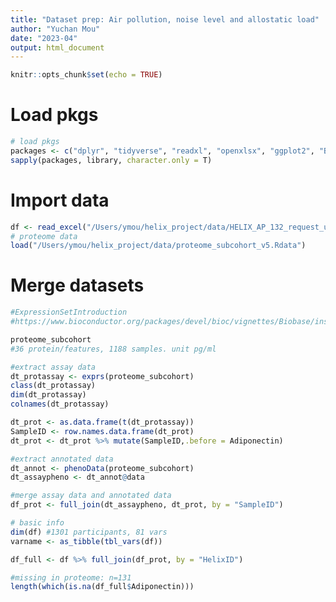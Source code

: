 ```yaml
---
title: "Dataset prep: Air pollution, noise level and allostatic load"
author: "Yuchan Mou"
date: "2023-04"
output: html_document
---
```


```r
knitr::opts_chunk$set(echo = TRUE)
```

# Load pkgs
```r
# load pkgs
packages <- c("dplyr", "tidyverse", "readxl", "openxlsx", "ggplot2", "Biobase") 
sapply(packages, library, character.only = T)
```

# Import data
```r
df <- read_excel("/Users/ymou/helix_project/data/HELIX_AP_132_request_updated31mar.2023.xlsx")
# proteome data
load("/Users/ymou/helix_project/data/proteome_subcohort_v5.Rdata")
```

# Merge datasets
```r
#ExpressionSetIntroduction
#https://www.bioconductor.org/packages/devel/bioc/vignettes/Biobase/inst/doc/ExpressionSetIntroduction.pdf

proteome_subcohort
#36 protein/features, 1188 samples. unit pg/ml

#extract assay data
dt_protassay <- exprs(proteome_subcohort)
class(dt_protassay)
dim(dt_protassay)
colnames(dt_protassay)

dt_prot <- as.data.frame(t(dt_protassay))
SampleID <- row.names.data.frame(dt_prot)
dt_prot <- dt_prot %>% mutate(SampleID,.before = Adiponectin)

#extract annotated data
dt_annot <- phenoData(proteome_subcohort)
dt_assaypheno <- dt_annot@data

#merge assay data and annotated data
df_prot <- full_join(dt_assaypheno, dt_prot, by = "SampleID")
```

```r
# basic info
dim(df) #1301 participants, 81 vars
varname <- as_tibble(tbl_vars(df))
```

```r
df_full <- df %>% full_join(df_prot, by = "HelixID")

#missing in proteome: n=131
length(which(is.na(df_full$Adiponectin)))
```



